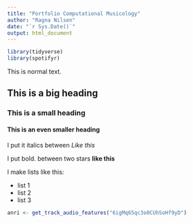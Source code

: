 ```yaml
---
title: "Portfolio Computational Musicology"
author: "Ragna Nilsen"
date: "`r Sys.Date()`"
output: html_document
---
```


```r
library(tidyverse)
library(spotifyr)
```

This is normal text. 

## This is a big heading 

### This is a small heading 

#### This is an even smaller heading

I put it italics between *Like this* 

I put bold. between two stars **like this** 

I make lists like this: 

  - list 1 
  - list 2
  - list 3
  
```r

anri <- get_track_audio_features("6igMq65qc3o0CUhSoHf9yD")
```

